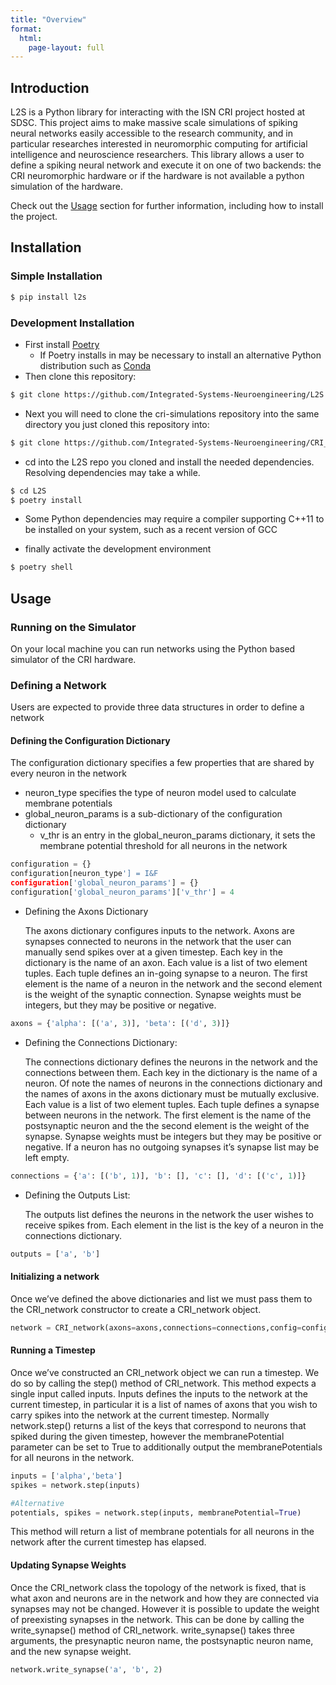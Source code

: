 ```yaml
---
title: "Overview"
format:
  html:
    page-layout: full
---
```


## **Introduction**
L2S is a Python library for interacting with the ISN CRI project hosted at SDSC. This project aims to make massive scale simulations of spiking neural networks easily accessible to the research community, and in particular researches interested in neuromorphic computing for artificial intelligence and neuroscience researchers. This library allows a user to define a spiking neural network and execute it on one of two backends: the CRI neuromorphic hardware or if the hardware is not available a python simulation of the hardware.
  
Check out the [Usage](#usage) section for further information, including how to install the project.

## **Installation**

### **Simple Installation**

```bash
$ pip install l2s
```
    
### **Development Installation**

- First install [Poetry](https://python-poetry.org/)
  - If Poetry installs in may be necessary to install an alternative Python distribution such as [Conda](https://docs.conda.io/projects/conda/en/latest/user-guide/install/index.html)
- Then clone this repository: 

```bash
$ git clone https://github.com/Integrated-Systems-Neuroengineering/L2S.git'
```

- Next you will need to clone the cri-simulations repository into the same directory you just cloned this repository into:

```bash
$ git clone https://github.com/Integrated-Systems-Neuroengineering/CRI_Simulations_Public.git'
```

- cd into the L2S repo you cloned and install the needed dependencies. Resolving dependencies may take a while.

```bash
$ cd L2S 
$ poetry install
```

   - Some Python dependencies may require a compiler supporting C++11 to be installed on your system, such as a recent version of GCC

- finally activate the development environment

```bash
$ poetry shell
```
    
## **Usage**
### **Running on the Simulator**

On your local machine you can run networks using the Python based simulator of the CRI hardware.

### **Defining a Network**
Users are expected to provide three data structures in order to define a network

#### **Defining the Configuration Dictionary**

The configuration dictionary specifies a few properties that are shared by every neuron in the network

- neuron_type specifies the type of neuron model used to calculate membrane potentials
- global_neuron_params is a sub-dictionary of the configuration dictionary
  - v_thr is an entry in the global_neuron_params dictionary, it sets the membrane potential threshold for all neurons in the network

```python
configuration = {}
configuration[neuron_type'] = I&F
configuration['global_neuron_params'] = {}
configuration['global_neuron_params']['v_thr'] = 4
```

- Defining the Axons Dictionary

    The axons dictionary configures inputs to the network. Axons are synapses connected to neurons in the network that the user can manually send spikes over at a given timestep. Each key in the dictionary is the name of an axon. Each value is a list of two element tuples. Each tuple defines an in-going synapse to a neuron. The first element is the name of a neuron in the network and the second element is the weight of the synaptic connection. Synapse weights must be integers, but they may be positive or negative.

```python
axons = {'alpha': [('a', 3)], 'beta': [('d', 3)]}
```

- Defining the Connections Dictionary: 
    
    The connections dictionary defines the neurons in the network and the connections between them. Each key in the dictionary is the name of a neuron. Of note the names of neurons in the connections dictionary and the names of axons in the axons dictionary must be mutually exclusive. Each value is a list of two element tuples. Each tuple defines a synapse between neurons in the network. The first element is the name of the postsynaptic neuron and the the second element is the weight of the synapse. Synapse weights must be integers but they may be positive or negative. If a neuron has no outgoing synapses it’s synapse list may be left empty.

```python
connections = {'a': [('b', 1)], 'b': [], 'c': [], 'd': [('c', 1)]}
```

- Defining the Outputs List: 
  
    The outputs list defines the neurons in the network the user wishes to receive spikes from. Each element in the list is the key of a neuron in the connections dictionary.

```python
outputs = ['a', 'b']
```

#### **Initializing a network**
Once we’ve defined the above dictionaries and list we must pass them to the CRI_network constructor to create a CRI_network object.

```python
network = CRI_network(axons=axons,connections=connections,config=config, outputs=outputs)
```


#### **Running a Timestep**
Once we’ve constructed an CRI_network object we can run a timestep. We do so by calling the step() method of CRI_network. This method expects a single input called inputs. Inputs defines the inputs to the network at the current timestep, in particular it is a list of names of axons that you wish to carry spikes into the network at the current timestep. Normally network.step() returns a list of the keys that correspond to neurons that spiked during the given timestep, however the membranePotential parameter can be set to True to additionally output the membranePotentials for all neurons in the network.

```python
inputs = ['alpha','beta']
spikes = network.step(inputs)

#Alternative
potentials, spikes = network.step(inputs, membranePotential=True)
```

This method will return a list of membrane potentials for all neurons in the network after the current timestep has elapsed.

#### **Updating Synapse Weights**
Once the CRI_network class the topology of the network is fixed, that is what axon and neurons are in the network and how they are connected via synapses may not be changed. However it is possible to update the weight of preexisting synapses in the network. This can be done by calling the write_synapse() method of CRI_network. write_synapse() takes three arguments, the presynaptic neuron name, the postsynaptic neuron name, and the new synapse weight.

```python
network.write_synapse('a', 'b', 2)
```